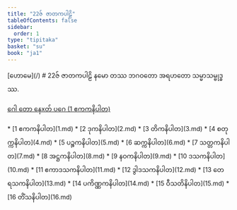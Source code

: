 ```yaml
---
title: "22ဇ် ဇာတကပါဠိ"
tableOfContents: false
sidebar:
  order: 1
type: "tipitaka"
basket: "su"
book: "ja1"
---
```



<Paragraph type="center" book="ja1">
[ဟောမေ](/)
</Paragraph>

<Paragraph type="center" book="ja1">
# 22ဇ် ဇာတကပါဠိ
</Paragraph>

<Paragraph number="1" type="center" book="ja1">
နမော တဿ ဘဂဝတော အရဟတော သမ္မာသမ္ဗုဒ္ဓဿ.

[ဂေါ တော နေxတ် ပဂေ (1 ဧကကနိပါတ)](1.md)



</Paragraph>

<TableOfContents book="ja1" section="22">
* [1 ဧကကနိပါတ](1.md)
* [2 ဒုကနိပါတ](2.md)
* [3 တိကနိပါတ](3.md)
* [4 စတုက္ကနိပါတ](4.md)
* [5 ပဉ္စကနိပါတ](5.md)
* [6 ဆက္ကနိပါတ](6.md)
* [7 သတ္တကနိပါတ](7.md)
* [8 အဋ္ဌကနိပါတ](8.md)
* [9 နဝကနိပါတ](9.md)
* [10 ဒသကနိပါတ](10.md)
* [11 ဧကာဒသကနိပါတ](11.md)
* [12 ဒွါဒသကနိပါတ](12.md)
* [13 တေရသကနိပါတ](13.md)
* [14 ပကိဏ္ဏကနိပါတ](14.md)
* [15 ဝီသတိနိပါတ](15.md)
* [16 တိံသနိပါတ](16.md)
</TableOfContents>